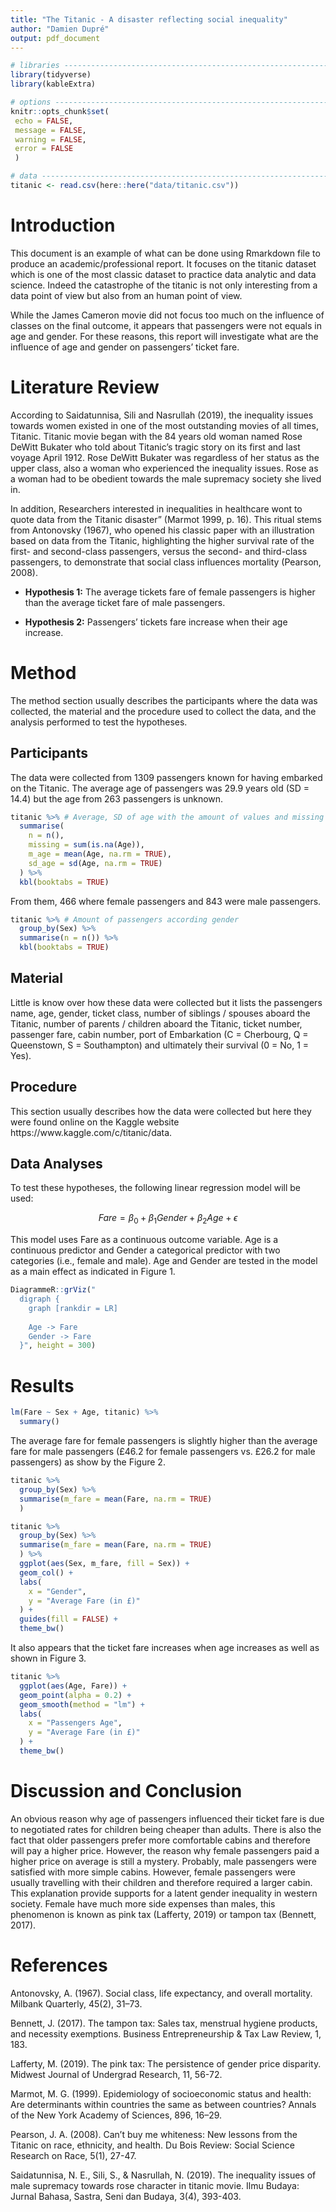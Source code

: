 ```yaml
---
title: "The Titanic - A disaster reflecting social inequality"
author: "Damien Dupré"
output: pdf_document
---
```


```r
# libraries --------------------------------------------------------------------
library(tidyverse)
library(kableExtra)

# options ----------------------------------------------------------------------
knitr::opts_chunk$set(
 echo = FALSE,
 message = FALSE,
 warning = FALSE,
 error = FALSE
 )

# data -------------------------------------------------------------------------
titanic <- read.csv(here::here("data/titanic.csv"))
```

# Introduction

This document is an example of what can be done using Rmarkdown file to produce an academic/professional report. It focuses on the titanic dataset which is one of the most classic dataset to practice data analytic and data science. Indeed the catastrophe of the titanic is not only interesting from a data point of view but also from an human point of view. 

While the James Cameron movie did not focus too much on the influence of classes on the final outcome, it appears that passengers were not equals in age and gender. For these reasons, this report will investigate what are the influence of age and gender on passengers' ticket fare.

# Literature Review

According to Saidatunnisa, Sili and Nasrullah (2019), the inequality issues towards women existed in one of the most outstanding movies of all times, Titanic. Titanic movie began with the 84 years old woman named Rose DeWitt Bukater who told about Titanic’s tragic story on its first and last voyage April 1912. Rose DeWitt Bukater was regardless of her status as the upper class, also a woman who experienced the inequality issues. Rose as a woman had to be obedient towards the male supremacy society she lived in.

In addition, Researchers interested in inequalities in healthcare wont to quote data from the Titanic disaster” (Marmot 1999, p. 16). This ritual stems from Antonovsky (1967), who opened his classic paper with an illustration based on data from the Titanic, highlighting the higher survival rate of the first- and second-class passengers, versus the second- and third-class passengers, to demonstrate that social class influences mortality (Pearson, 2008).

- **Hypothesis 1:** The average tickets fare of female passengers is higher than the average ticket fare of male passengers.

- **Hypothesis 2:** Passengers' tickets fare increase when their age increase.

# Method

The method section usually describes the participants where the data was collected, the material and the procedure used to collect the data, and the analysis performed to test the hypotheses.

## Participants

The data were collected from 1309 passengers known for having embarked on the Titanic. The average age of passengers was 29.9 years old (SD = 14.4) but the age from 263 passengers is unknown.

```r
titanic %>% # Average, SD of age with the amount of values and missing values
  summarise(
    n = n(),
    missing = sum(is.na(Age)),
    m_age = mean(Age, na.rm = TRUE),
    sd_age = sd(Age, na.rm = TRUE)
  ) %>% 
  kbl(booktabs = TRUE)
```

From them, 466 where female passengers and 843 were male passengers. 

```r
titanic %>% # Amount of passengers according gender
  group_by(Sex) %>% 
  summarise(n = n()) %>% 
  kbl(booktabs = TRUE)
```

## Material

Little is know over how these data were collected but it lists the passengers name, age, gender, ticket class, number of siblings / spouses aboard the Titanic, number of parents / children aboard the Titanic, ticket number, passenger fare, cabin number, port of Embarkation (C = Cherbourg, Q = Queenstown, S = Southampton) and ultimately their survival (0 = No, 1 = Yes).

## Procedure

This section usually describes how the data were collected but here they were found online on the Kaggle website https://www.kaggle.com/c/titanic/data.

## Data Analyses

To test these hypotheses, the following linear regression model will be used:

$$Fare = \beta_0 + \beta_1 Gender + \beta_2 Age + \epsilon$$

This model uses Fare as a continuous outcome variable. Age is a continuous predictor and Gender a categorical predictor with two categories (i.e., female and male). Age and Gender are tested in the model as a main effect as indicated in Figure 1.

```r
DiagrammeR::grViz("
  digraph {
    graph [rankdir = LR]
    
    Age -> Fare
    Gender -> Fare
  }", height = 300)
```

# Results

```r
lm(Fare ~ Sex + Age, titanic) %>% 
  summary()
```

The average fare for female passengers is slightly higher than the average fare for male passengers (£46.2 for female passengers vs. £26.2 for male passengers) as show by the Figure 2.

```r
titanic %>%
  group_by(Sex) %>% 
  summarise(m_fare = mean(Fare, na.rm = TRUE)
  )
```

```r
titanic %>%
  group_by(Sex) %>% 
  summarise(m_fare = mean(Fare, na.rm = TRUE)
  ) %>% 
  ggplot(aes(Sex, m_fare, fill = Sex)) +
  geom_col() +
  labs(
    x = "Gender",
    y = "Average Fare (in £)"
  ) +
  guides(fill = FALSE) +
  theme_bw()
```

It also appears that the ticket fare increases when age increases as well as shown in Figure 3.

```r
titanic %>%
  ggplot(aes(Age, Fare)) +
  geom_point(alpha = 0.2) +
  geom_smooth(method = "lm") +
  labs(
    x = "Passengers Age",
    y = "Average Fare (in £)"
  ) +
  theme_bw()
```

# Discussion and Conclusion

An obvious reason why age of passengers influenced their ticket fare is due to negotiated rates for children being cheaper than adults. There is also the fact that older passengers prefer more comfortable cabins and therefore will pay a higher price. However, the reason why female passengers paid a higher price on average is still a mystery. Probably, male passengers were satisfied with more simple cabins. However, female passengers were usually travelling with their children and therefore required a larger cabin. This explanation provide supports for a latent gender inequality in western society. Female have much more side expenses than males, this phenomenon is known as pink tax (Lafferty, 2019) or tampon tax (Bennett, 2017).

# References

Antonovsky, A. (1967). Social class, life expectancy, and overall mortality. Milbank Quarterly, 45(2), 31–73.

Bennett, J. (2017). The tampon tax: Sales tax, menstrual hygiene products, and necessity exemptions. Business Entrepreneurship & Tax Law Review, 1, 183.

Lafferty, M. (2019). The pink tax: The persistence of gender price disparity. Midwest Journal of Undergrad Research, 11, 56-72.

Marmot, M. G. (1999). Epidemiology of socioeconomic status and health: Are determinants within countries the same as between countries? Annals of the New York Academy of Sciences, 896, 16–29.

Pearson, J. A. (2008). Can't buy me whiteness: New lessons from the Titanic on race, ethnicity, and health. Du Bois Review: Social Science Research on Race, 5(1), 27-47.

Saidatunnisa, N. E., Sili, S., & Nasrullah, N. (2019). The inequality issues of male supremacy towards rose character in titanic movie. Ilmu Budaya: Jurnal Bahasa, Sastra, Seni dan Budaya, 3(4), 393-403.